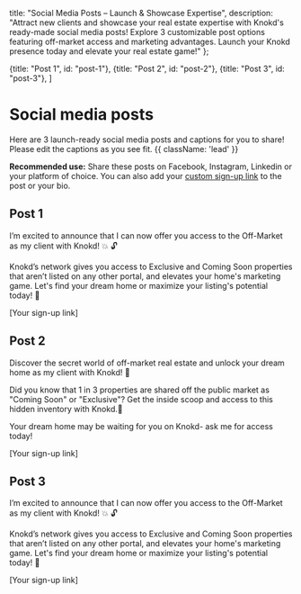 
<meta name="og:title" content="Launch Your Knokd Presence with Ready-Made Social Media Posts" />
<meta name="og:description" content="Attract new clients & showcase expertise! Explore 3 customizable Knokd social media posts with examples. Announce off-market access & elevate your real estate game!"/>

  title: "Social Media Posts – Launch & Showcase Expertise",
  description: "Attract new clients and showcase your real estate expertise with Knokd's ready-made social media posts! Explore 3 customizable post options featuring off-market access and marketing advantages. Launch your Knokd presence today and elevate your real estate game!"
};


  {title: "Post 1", id: "post-1"},
  {title: "Post 2", id: "post-2"},
  {title: "Post 3", id: "post-3"},
]

# Social media posts

Here are 3 launch-ready social media posts and captions for you to share! Please edit the captions as you see fit. {{ className: 'lead' }}

**Recommended use:** Share these posts on Facebook, Instagram, Linkedin or your platform of choice. You can also add your [custom sign-up link](/contacts/add-contacts#sign-up-link) to the post or your bio. 

## Post 1

<MarketingAssets>
  <MarketingAsset
    src="/images/screenshots/marketing-resources/post-1-1_preview-firstlist.png"
    alt="Properties you won't find anywhere else"
    layout="square"
  />
  <MarketingAsset
    src="/images/screenshots/marketing-resources/post-1-2_preview-firstlist.png"
    alt="Properties you won't find anywhere else"
    layout="square"
  />
</MarketingAssets>

<MarketingMaterial>
I’m excited to announce that I can now offer you access to the Off-Market as my client with Knokd! 💥 🔓

Knokd’s network gives you access to Exclusive and Coming Soon properties that aren’t listed on any other portal, and elevates your home's marketing game. Let's find your dream home or maximize your listing's potential today! 🔑

[Your sign-up link]
</MarketingMaterial>

## Post 2

<MarketingAssets>
  <MarketingAsset
    src="/images/screenshots/marketing-resources/post-2-1_preview-firstlist.png"
    alt="1 in 3 properties are shared in the off-market"
    layout="square"
  />
  <MarketingAsset
    src="/images/screenshots/marketing-resources/post-2-2_preview-firstlist.png"
    alt="1 in 3 properties are shared in the off-market"
    layout="square"
  />
</MarketingAssets>

<MarketingMaterial>
Discover the secret world of off-market real estate and unlock your dream home as my client with Knokd! 🔑  

Did you know that 1 in 3 properties are shared off the public market as "Coming Soon" or "Exclusive"? Get the inside scoop and access to this hidden inventory with Knokd.🏡

Your dream home may be waiting for you on Knokd- ask me for access today!   

[Your sign-up link]
</MarketingMaterial>

## Post 3

<MarketingAssets>
  <MarketingAsset
    src="/images/screenshots/marketing-resources/post-3-1_preview-firstlist.png"
    alt="Your listing, your way"
    layout="square"
  />
  <MarketingAsset
    src="/images/screenshots/marketing-resources/post-3-2_preview-firstlist.png"
    alt="Your listing, your way"
    layout="square"
  />
</MarketingAssets>

<MarketingMaterial>
I’m excited to announce that I can now offer you access to the Off-Market as my client with Knokd! 💥 🔓 

Knokd’s network gives you access to Exclusive and Coming Soon properties that aren’t listed on any other portal, and elevates your home's marketing game. Let's find your dream home or maximize your listing's potential today! 🔑 

[Your sign-up link]
</MarketingMaterial>
